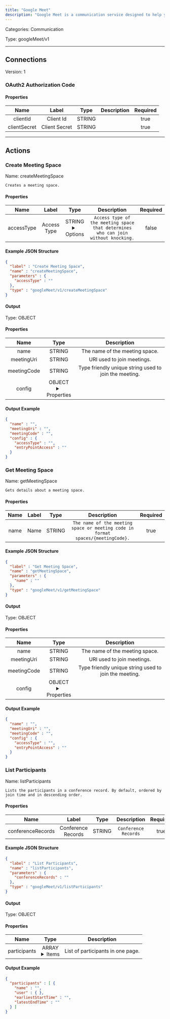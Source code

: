 ```yaml
---
title: "Google Meet"
description: "Google Meet is a communication service designed to help you have interactions with your friends, family, colleagues and classmates."
---
```



Categories: Communication


Type: googleMeet/v1

<hr />



## Connections

Version: 1


### OAuth2 Authorization Code

#### Properties

|      Name       |      Label     |     Type     |     Description     | Required |
|:---------------:|:--------------:|:------------:|:-------------------:|:--------:|
| clientId | Client Id | STRING |  | true |
| clientSecret | Client Secret | STRING |  | true |





<hr />



## Actions


### Create Meeting Space
Name: createMeetingSpace

`Creates a meeting space.`

#### Properties

|      Name       |      Label     |     Type     |     Description     | Required |
|:---------------:|:--------------:|:------------:|:-------------------:|:--------:|
| accessType | Access Type | STRING <details> <summary> Options </summary> ACCESS_TYPE_UNSPECIFIED, OPEN, TRUSTED, RESTRICTED </details> | `Access type of the meeting space that determines who can join without knocking.` | false |

#### Example JSON Structure
```json
{
  "label" : "Create Meeting Space",
  "name" : "createMeetingSpace",
  "parameters" : {
    "accessType" : ""
  },
  "type" : "googleMeet/v1/createMeetingSpace"
}
```

#### Output



Type: OBJECT


#### Properties

|     Name     |     Type     |     Description     |
|:------------:|:------------:|:-------------------:|
| name | STRING | The name of the meeting space. |
| meetingUri | STRING | URI used to join meetings. |
| meetingCode | STRING | Type friendly unique string used to join the meeting. |
| config | OBJECT <details> <summary> Properties </summary> &#123;STRING\(accessType), STRING\(entryPointAccess)&#125; </details> |  |




#### Output Example
```json
{
  "name" : "",
  "meetingUri" : "",
  "meetingCode" : "",
  "config" : {
    "accessType" : "",
    "entryPointAccess" : ""
  }
}
```


### Get Meeting Space
Name: getMeetingSpace

`Gets details about a meeting space.`

#### Properties

|      Name       |      Label     |     Type     |     Description     | Required |
|:---------------:|:--------------:|:------------:|:-------------------:|:--------:|
| name | Name | STRING | `The name of the meeting space or meeting code in format spaces/{meetingCode}.` | true |

#### Example JSON Structure
```json
{
  "label" : "Get Meeting Space",
  "name" : "getMeetingSpace",
  "parameters" : {
    "name" : ""
  },
  "type" : "googleMeet/v1/getMeetingSpace"
}
```

#### Output



Type: OBJECT


#### Properties

|     Name     |     Type     |     Description     |
|:------------:|:------------:|:-------------------:|
| name | STRING | The name of the meeting space. |
| meetingUri | STRING | URI used to join meetings. |
| meetingCode | STRING | Type friendly unique string used to join the meeting. |
| config | OBJECT <details> <summary> Properties </summary> &#123;STRING\(accessType), STRING\(entryPointAccess)&#125; </details> |  |




#### Output Example
```json
{
  "name" : "",
  "meetingUri" : "",
  "meetingCode" : "",
  "config" : {
    "accessType" : "",
    "entryPointAccess" : ""
  }
}
```


### List Participants
Name: listParticipants

`Lists the participants in a conference record. By default, ordered by join time and in descending order.`

#### Properties

|      Name       |      Label     |     Type     |     Description     | Required |
|:---------------:|:--------------:|:------------:|:-------------------:|:--------:|
| conferenceRecords | Conference Records | STRING | `Conference Records` | true |

#### Example JSON Structure
```json
{
  "label" : "List Participants",
  "name" : "listParticipants",
  "parameters" : {
    "conferenceRecords" : ""
  },
  "type" : "googleMeet/v1/listParticipants"
}
```

#### Output



Type: OBJECT


#### Properties

|     Name     |     Type     |     Description     |
|:------------:|:------------:|:-------------------:|
| participants | ARRAY <details> <summary> Items </summary> [&#123;STRING\(name), &#123;&#125;\(user), STRING\(earliestStartTime), STRING\(latestEndTime)&#125;] </details> | List of participants in one page. |




#### Output Example
```json
{
  "participants" : [ {
    "name" : "",
    "user" : { },
    "earliestStartTime" : "",
    "latestEndTime" : ""
  } ]
}
```




